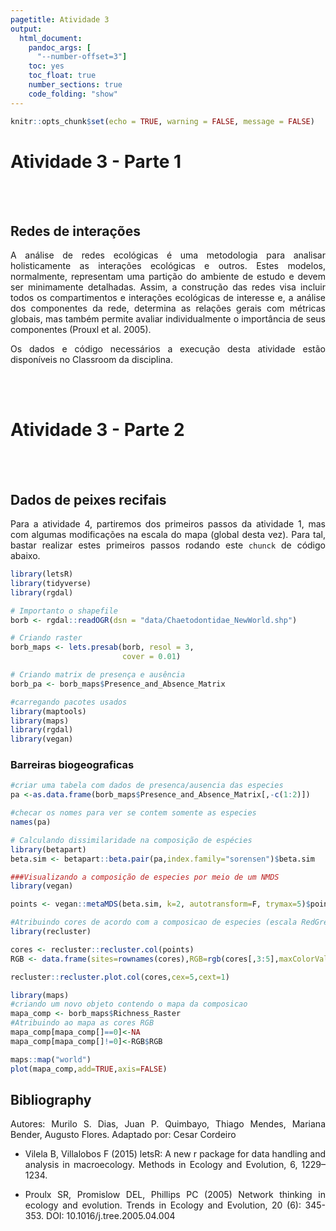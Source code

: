```yaml
---
pagetitle: Atividade 3
output:
  html_document:
    pandoc_args: [
      "--number-offset=3"]
    toc: yes
    toc_float: true
    number_sections: true
    code_folding: "show"
---
```


<style>
body {
text-align: justify}
</style>

```r
knitr::opts_chunk$set(echo = TRUE, warning = FALSE, message = FALSE)
```

# Atividade 3 - Parte 1{.unnumbered}

<br></br>

## Redes de interações

A análise de redes ecológicas é uma metodologia para analisar holisticamente as interações ecológicas e outros. Estes modelos, normalmente, representam uma partição do ambiente de estudo e devem ser minimamente detalhadas. Assim, a construção das redes visa incluir todos os compartimentos e interações ecológicas de interesse e, a análise dos componentes da rede, determina as relações gerais com métricas globais, mas também permite avaliar individualmente o importância de seus componentes (Prouxl et al. 2005).

Os dados e código necessários a execução desta atividade estão disponíveis no Classroom da disciplina.

<br></br>



# Atividade 3 - Parte 2{.unnumbered}

<br></br>

## Dados de peixes recifais
Para a atividade 4, partiremos dos primeiros passos da atividade 1, mas com algumas modificações na escala do mapa (global desta vez). Para tal, bastar realizar estes primeiros passos rodando este `chunck` de código abaixo. 

```r

library(letsR)
library(tidyverse)
library(rgdal)

# Importanto o shapefile
borb <- rgdal::readOGR(dsn = "data/Chaetodontidae_NewWorld.shp")

# Criando raster
borb_maps <- lets.presab(borb, resol = 3, 
                         cover = 0.01)

# Criando matrix de presença e ausência
borb_pa <- borb_maps$Presence_and_Absence_Matrix

```

```r
#carregando pacotes usados
library(maptools)
library(maps)
library(rgdal)
library(vegan)

```

### Barreiras biogeograficas

```r

#criar uma tabela com dados de presenca/ausencia das especies
pa <-as.data.frame(borb_maps$Presence_and_Absence_Matrix[,-c(1:2)])

#checar os nomes para ver se contem somente as especies
names(pa)

```

```r

# Calculando dissimilaridade na composição de espécies
library(betapart)
beta.sim <- betapart::beta.pair(pa,index.family="sorensen")$beta.sim

```


```r
###Visualizando a composição de especies por meio de um NMDS
library(vegan)

points <- vegan::metaMDS(beta.sim, k=2, autotransform=F, trymax=5)$points
```


```r
#Atribuindo cores de acordo com a composicao de especies (escala RedGreenBlue)
library(recluster)

cores <- recluster::recluster.col(points)
RGB <- data.frame(sites=rownames(cores),RGB=rgb(cores[,3:5],maxColorValue=255))

recluster::recluster.plot.col(cores,cex=5,cext=1)
```


```r

library(maps)
#criando um novo objeto contendo o mapa da composicao
mapa_comp <- borb_maps$Richness_Raster
#Atribuindo ao mapa as cores RGB
mapa_comp[mapa_comp[]==0]<-NA
mapa_comp[mapa_comp[]!=0]<-RGB$RGB

maps::map("world")
plot(mapa_comp,add=TRUE,axis=FALSE)

```


## Bibliography

Autores: Murilo S. Dias, Juan P. Quimbayo, Thiago Mendes, Mariana Bender, Augusto Flores. Adaptado por: Cesar Cordeiro

-   Vilela B, Villalobos F (2015) letsR: A new r package for data handling and analysis in macroecology. Methods in Ecology and Evolution, 6, 1229–1234.

-   Proulx SR, Promislow DEL, Phillips PC (2005) Network thinking in ecology and evolution. Trends in Ecology and Evolution, 20 (6): 345-353. DOI: 10.1016/j.tree.2005.04.004

